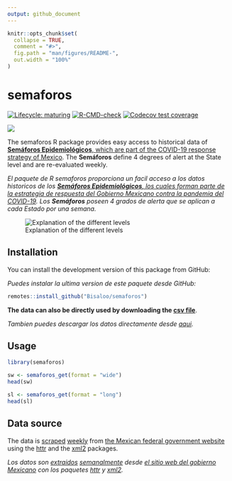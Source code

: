 ```yaml
---
output: github_document
---
```


<!-- README.md is generated from README.Rmd. Please edit that file -->

```r
knitr::opts_chunk$set(
  collapse = TRUE,
  comment = "#>",
  fig.path = "man/figures/README-",
  out.width = "100%"
)
```

# semaforos

<!-- badges: start -->
[![Lifecycle: maturing](https://img.shields.io/badge/lifecycle-maturing-blue.svg)](https://www.tidyverse.org/lifecycle/#maturing)
[![R-CMD-check](https://github.com/Bisaloo/semaforos/workflows/R-CMD-check/badge.svg)](https://github.com/Bisaloo/semaforos/actions)
[![Codecov test coverage](https://codecov.io/gh/Bisaloo/semaforos/branch/main/graph/badge.svg)](https://codecov.io/gh/Bisaloo/semaforos?branch=main)
<!-- badges: end -->

![](https://bisaloo.github.io/semaforos/articles/semaforos_files/figure-html/unnamed-chunk-3-.gif)

The semaforos R package provides easy access to historical data of [**Semáforos 
Epidemiológicos**, which are part of the COVID-19 response strategy of 
Mexico](https://coronavirus.gob.mx/semaforo/).
The **Semáforos** define 4 degrees of alert at the State level and are
re-evaluated  weekly.

*El paquete de R semaforos proporciona un facil acceso a los datos historicos de
los [**Semáforos Epidemiológicos**, los cuales forman parte de la estrategia de
respuesta del Gobierno Mexicano contra la pandemia del
COVID-19](https://coronavirus.gob.mx/semaforo/). 
Los **Semáforos** poseen 4 grados de alerta que se aplican a cada Estado por
una semana.*

![Explanation of the different levels](man/figures/semaforos_explanation.png)

## Installation

You can install the development version of this package from GitHub:

*Puedes instalar la ultima version de este paquete desde GitHub:*

```r
remotes::install_github("Bisaloo/semaforos")
```

**The data can also be directly used by downloading the 
[csv file](https://github.com/Bisaloo/semaforos/blob/main/inst/extdata/semaforos.csv)**.

*Tambien puedes descargar los datos directamente desde [aqui](https://github.com/Bisaloo/semaforos/blob/main/inst/extdata/semaforos.csv).*

## Usage

```r
library(semaforos)
```

```r
sw <- semaforos_get(format = "wide")
head(sw)
```

```r
sl <- semaforos_get(format = "long")
head(sl)
```

## Data source

The data is 
[scraped](https://raw.githubusercontent.com/Bisaloo/semaforos/main/data-raw/semaforos.R) 
[weekly](https://raw.githubusercontent.com/Bisaloo/semaforos/main/.github/workflows/cron.yml) from 
[the Mexican federal government website](https://datos.covid-19.conacyt.mx/#SemaFE) 
using the [httr](https://httr.r-lib.org/) and the 
[xml2](https://xml2.r-lib.org/) packages.

*Los datos son [extraidos](https://raw.githubusercontent.com/Bisaloo/semaforos/main/data-raw/semaforos.R) [semanalmente](https://raw.githubusercontent.com/Bisaloo/semaforos/main/.github/workflows/cron.yml) desde [el sitio web del gobierno Mexicano](https://datos.covid-19.conacyt.mx/#SemaFE) con los paquetes [httr](https://httr.r-lib.org/) y [xml2](https://xml2.r-lib.org/).*
